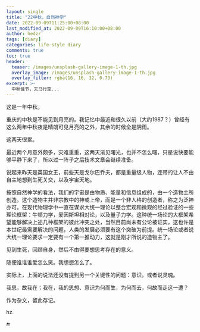 ```yaml
---
layout: single
title: "22中秋，自然神学"
date: 2022-09-09T11:25:00+08:00
last_modified_at: 2022-09-09T16:10:00+08:00
author: hedzr
tags: [diary]
categories: life-style diary
comments: true
toc: true
header:
  teaser: /images/unsplash-gallery-image-1-th.jpg
  overlay_image: /images/unsplash-gallery-image-1-th.jpg
  overlay_filter: rgba(16, 16, 32, 0.73)
excerpt: >-
  中秋佳节，天马行空...
---
```


这是一年中秋。

重庆的中秋是不能见到月亮的。我记忆中最近和很久以前（大约1987？）曾经有这么两年中秋夜是晴朗可见月亮的之外，其余的时候全是阴雨。

这两天很累。

最近两个月意外颇多，灾难重重，这两天渐见曙光，也并不怎么曙，只是说快要能够平静下来了，所以过一阵子之后技术文章会继续准备。

说起来昨天是英国女王，前些天是戈尔巴乔夫，都是重量级人物，连带的让人不由自主地想到生死关交，以及宇宙天地。

按照自然神学的看法，我们的宇宙是由物质、能量和信息组成的，由一个造物主所创造。这个造物主并非宗教中的神或上帝，而是一个非人格的创造者，称之为泛神亦可。在现代物理学中一直在谋求大统一理论以整合宏观和微观的经过验证的一些理论框架：牛顿力学，爱因斯坦相对论，以及量子力学。这种统一场论的大框架希望能够解决上述几种框架的彼此冲突之处，当然目前尚未有公论被证实，这也许是本世纪最需要解决的问题，人类的发展必须要有这个突破为前提。统一场论或者说大统一理论要求一定要有一个第一推动力，这就是刚才所说的造物主了。

见到生死，回顾自身，然后不由得要想思考存在的意义。

随便谁谁谁爱怎么笑。我想想怎么了。

实际上，上面的说法还没有提到另一个关键性的问题：意识。或者说灵魂。

我思，故我在；我在，我的思想、意识为何而生，为何而去，何故而走这一遭？

作为杂文，留此存记。

hz.

:end:
